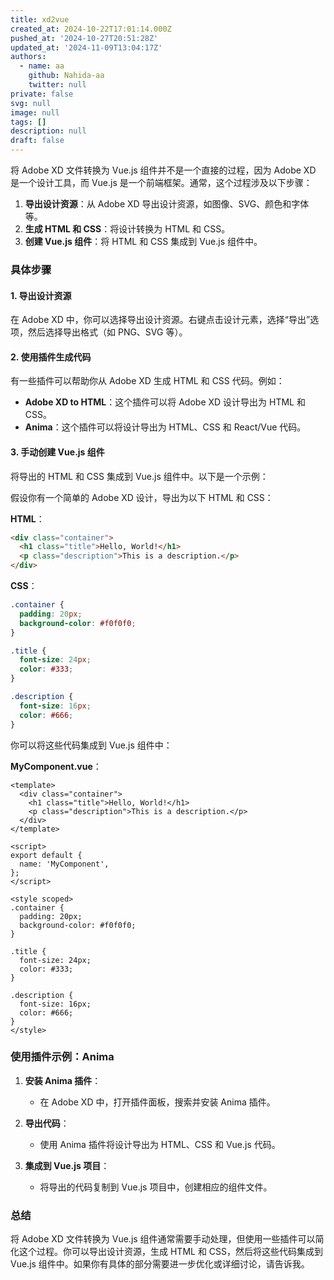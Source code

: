 ```yaml
---
title: xd2vue
created_at: 2024-10-22T17:01:14.000Z
pushed_at: '2024-10-27T20:51:28Z'
updated_at: '2024-11-09T13:04:17Z'
authors:
  - name: aa
    github: Nahida-aa
    twitter: null
private: false
svg: null
image: null
tags: []
description: null
draft: false
---
```

将 Adobe XD 文件转换为 Vue.js 组件并不是一个直接的过程，因为 Adobe XD 是一个设计工具，而 Vue.js 是一个前端框架。通常，这个过程涉及以下步骤：

1. **导出设计资源**：从 Adobe XD 导出设计资源，如图像、SVG、颜色和字体等。
2. **生成 HTML 和 CSS**：将设计转换为 HTML 和 CSS。
3. **创建 Vue.js 组件**：将 HTML 和 CSS 集成到 Vue.js 组件中。

### 具体步骤

#### 1. 导出设计资源

在 Adobe XD 中，你可以选择导出设计资源。右键点击设计元素，选择“导出”选项，然后选择导出格式（如 PNG、SVG 等）。

#### 2. 使用插件生成代码

有一些插件可以帮助你从 Adobe XD 生成 HTML 和 CSS 代码。例如：

- **Adobe XD to HTML**：这个插件可以将 Adobe XD 设计导出为 HTML 和 CSS。
- **Anima**：这个插件可以将设计导出为 HTML、CSS 和 React/Vue 代码。

#### 3. 手动创建 Vue.js 组件

将导出的 HTML 和 CSS 集成到 Vue.js 组件中。以下是一个示例：

假设你有一个简单的 Adobe XD 设计，导出为以下 HTML 和 CSS：

**HTML**：
```html
<div class="container">
  <h1 class="title">Hello, World!</h1>
  <p class="description">This is a description.</p>
</div>
```

**CSS**：
```css
.container {
  padding: 20px;
  background-color: #f0f0f0;
}

.title {
  font-size: 24px;
  color: #333;
}

.description {
  font-size: 16px;
  color: #666;
}
```

你可以将这些代码集成到 Vue.js 组件中：

**MyComponent.vue**：
```vue
<template>
  <div class="container">
    <h1 class="title">Hello, World!</h1>
    <p class="description">This is a description.</p>
  </div>
</template>

<script>
export default {
  name: 'MyComponent',
};
</script>

<style scoped>
.container {
  padding: 20px;
  background-color: #f0f0f0;
}

.title {
  font-size: 24px;
  color: #333;
}

.description {
  font-size: 16px;
  color: #666;
}
</style>
```

### 使用插件示例：Anima

1. **安装 Anima 插件**：
   - 在 Adobe XD 中，打开插件面板，搜索并安装 Anima 插件。

2. **导出代码**：
   - 使用 Anima 插件将设计导出为 HTML、CSS 和 Vue.js 代码。

3. **集成到 Vue.js 项目**：
   - 将导出的代码复制到 Vue.js 项目中，创建相应的组件文件。

### 总结

将 Adobe XD 文件转换为 Vue.js 组件通常需要手动处理，但使用一些插件可以简化这个过程。你可以导出设计资源，生成 HTML 和 CSS，然后将这些代码集成到 Vue.js 组件中。如果你有具体的部分需要进一步优化或详细讨论，请告诉我。
